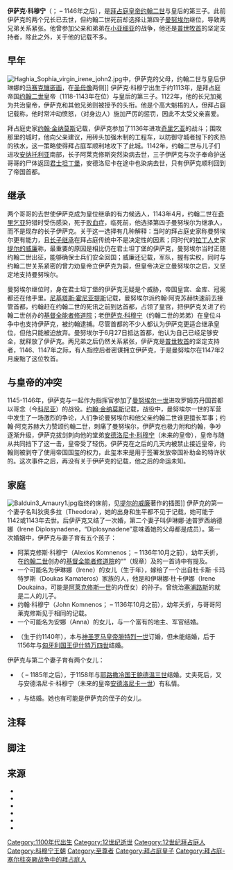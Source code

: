 {{noteTA
|1=zh-cn:阿莱克修斯; zh-tw:阿歷克塞; zh-hk:阿歷克塞;
|2=zh-cn:罗姆; zh-tw:魯姆; zh-hk:魯姆;
}}
{{other people||伊萨克·科穆宁}}
{{infobox royalty
| name = 伊萨克·科穆宁
| title = [[拜占庭帝国|拜占庭帝国]]的{{link-en|至尊者|Sebastokrator}}
| image = 
| caption = 
| house = [[科穆宁王朝|科穆宁]]
| father = [[约翰二世_(拜占庭)|约翰二世]]
| mother = {{link-en|匈牙利的伊琳娜|Irene of Hungary}}
| spouse = 狄奥多拉（Theodora）<br/>伊琳娜·迪普罗西纳德娜（Irene Diplosynadene）
| birth_date = {{circa|1113}}
| birth_place = 
| death_date = 1146年之后
| death_place = 
}}
'''伊萨克·科穆宁'''（{{lang-gr|Ἰσαάκιος Κομνηνός|Isaakios Komnēnos}}；{{circa|1113}} – 1146年之后），是[[拜占庭皇帝列表|拜占庭皇帝]][[约翰二世_(拜占庭)|约翰二世]]与皇后{{link-en|匈牙利的伊琳娜|Irene of Hungary}}的第三子。此前伊萨克的两个兄长已去世，但约翰二世死前却选择让第四子[[曼努埃爾一世_(拜占庭)|曼努埃尔]]继位，导致两兄弟关系紧张。他曾参加父亲和弟弟在[[安納托利亞|小亚细亚]]的战争，他还是[[君士坦丁堡普世牧首|普世牧首]]{{link-en|科斯玛斯二世 (普世牧首)|Cosmas II of Constantinople|科斯玛斯二世}}的坚定支持者，除此之外，关于他的记载不多。

==早年==
[[File:Haghia_Sophia_virgin_irene_john2.jpg|thumb]]中，伊萨克的父母，约翰二世与皇后伊琳娜的[[鑲嵌藝術|马赛克镶嵌画]]，在[[聖母像|圣母像]]两侧]]
伊萨克·科穆宁出生于约1113年，是拜占庭帝国[[约翰二世_(拜占庭)|约翰二世]]皇帝（1118-1143年在位）与皇后{{link-en|匈牙利的伊琳娜|Irene of Hungary}}的第三子{{sfn|Varzos|1984a|p=391}}。1122年，他的长兄{{link-en|阿莱克修斯·科穆宁 (共治皇帝)|Alexios Komnenos (co-emperor)|阿莱克修斯·科穆宁}}加冕为共治皇帝，伊萨克和其他兄弟则被授予{{link-en|至尊者|Sebastokrator}}的头衔{{sfn|Varzos|1984a|p=391}}。他是个高大魁梧的人，但拜占庭记载称，他时常冲动愤怒，（对身边人）施加严厉的惩罚，因此不太受父亲喜爱{{sfn|Varzos|1984a|p=394}}。

拜占庭史家[[約翰·金納莫斯|约翰·金纳莫斯]]记载，伊萨克参加了1136年进攻[[奇里乞亚亚美尼亚王国|奇里乞亚]]的战斗；围攻那里的{{link-en|阿纳扎布斯|Anazarbos}}城时，他向父亲建议，用砖头加强木制的工程车，以防御守城者抛下的炙热的铁水，这一策略使得拜占庭军顺利地攻下了此城{{sfn|Brand|1976|p=23}}。1142年，约翰二世与儿子们进攻[[安納托利亞|安纳托利亚]]南部，长子阿莱克修斯突然染病去世，三子伊萨克与次子{{link-en|安德洛尼卡·科穆宁 (约翰二世之子)|Andronikos Komnenos (son of John II)|安德洛尼卡}}奉命护送哥哥的尸体返回[[君士坦丁堡|君士坦丁堡]]，安德洛尼卡在途中也染病去世{{sfn|Varzos|1984a|p=391}}，只有伊萨克顺利回到了帝国首都{{sfn|Brand|1976|pp=27, 236 (note 27)}}。

==继承==
两个哥哥的去世使伊萨克成为皇位继承的有力候选人，1143年4月，约翰二世在[[奇里乞亚亚美尼亚王国|奇里乞亚]]狩猎时受伤感染，死于[[敗血症|败血症]]，临死前，他选择第四子曼努埃尔为继承人，而不是现存的长子伊萨克{{sfn|Varzos|1984a|p=391}}。关于这一选择有几种解释：当时的拜占庭史家称曼努埃尔更有能力，且[[長子繼承制|长子继承]]在拜占庭传统中不是决定性的因素{{sfn|Magdalino|2002|p=195}}；同时代的[[十字军东征|拉丁人]]史家[[提尔的威廉|提尔的威廉]]称，最重要的原因是相比仍在君士坦丁堡的伊萨克，曼努埃尔当时正随约翰二世出征，能够确保士兵们安全回国{{sfn|Magdalino|2002|p=195}}；威廉还记载，军队{{link-en|总司令 (拜占庭帝国)|megas domestikos|总司令}}，握有实权，同时与约翰二世关系紧密的{{link-en|约翰·阿克苏赫|John Axouch}}曾力劝皇帝立伊萨克为嗣，但皇帝决定立曼努埃尔之后，又坚定地支持曼努埃尔{{sfn|Magdalino|2002|p=195}}。

曼努埃尔继位时，身在君士坦丁堡的伊萨克无疑是个威胁，帝国皇宫、金库、冠冕都还在他手里。[[尼基塔斯·霍尼亚提斯|尼基塔斯·霍尼亚提斯]]记载，曼努埃尔派约翰·阿克苏赫快速前去接管首都，约翰赶在约翰二世的死讯之前到达首都，占领了皇宫，把伊萨克关进了约翰二世创办的[[泽伊雷克清真寺|基督全能者修道院]]{{sfn|Varzos|1984a|p=392}}{{sfn|Magdalino|2002|pp=195, 218}}{{notetag|[[保罗·马格达利诺|保罗·马格达利诺]]注意到，在这一时期的主要史家中，[[約翰·金納莫斯|约翰·金纳莫斯]]没有提到{{link-en|约翰·阿克苏赫|John Axouch}}在此事中的作为，[[提尔的威廉|提尔的威廉]]则称是一个佚名的{{link-en|机要秘书 (拜占庭)|Mystikos|机要秘书}}执行了这一工作。虽然约翰有理由维护皇帝的遗愿，防止内乱的发生，但他与伊萨克的关系要比拜占庭记载中的更为复杂而密切。1146的兄弟争吵中，约翰站在伊萨克一边，也可以印证这一点（见下节）{{sfn|Magdalino|1987|pp=212–214}}。}}；老[[伊萨克·科穆宁_(阿莱克修斯一世之子)|伊萨克·科穆宁]]（约翰二世的弟弟）在皇位斗争中也支持伊萨克，被约翰逮捕{{sfn|Magdalino|2002|p=193}}{{sfn|Varzos|1984a|pp=244–245}}。尽管首都的不少人都认为伊萨克更适合继承皇位，但他只能被迫放弃{{sfn|Magdalino|2002|p=195}}。曼努埃尔于6月27日抵达首都，他认为自己已经足够安全，就释放了伊萨克{{sfn|Varzos|1984a|pp=392–393}}。两兄弟之后仍然关系紧张，伊萨克是[[君士坦丁堡普世牧首|普世牧首]]{{link-en|科斯玛斯二世 (普世牧首)|Cosmas II of Constantinople|科斯玛斯二世}}的坚定支持者，1146、1147年之际，有人指控后者密谋拥立伊萨克，于是曼努埃尔在1147年2月废黜了这位牧首{{sfn|Varzos|1984a|p=393}}{{sfn|Magdalino|2002|p=281}}。

==与皇帝的冲突==
1145-1146年，伊萨克与{{link-en|约翰·阿克苏赫|John Axouch}}一起作为指挥官参加了[[曼努埃爾一世_(拜占庭)|曼努埃尔一世]]进攻罗姆苏丹国首都以哥念（今[[科尼亞_(土耳其)|科尼亚]]）的战役{{sfn|Varzos|1984a|p=393}}{{sfn|Brand|1976|pp=145–146}}。[[約翰·金納莫斯|约翰·金纳莫斯]]记载，战役中，曼努埃尔一世的军营中发生了一场激烈的争论，人们争论曼努埃尔和他父亲约翰二世谁更擅长军事；约翰·阿克苏赫大力赞颂约翰二世，刺痛了曼努埃尔，伊萨克也极力附和约翰，争吵逐渐升级，伊萨克拔剑刺向他的堂弟[[安德洛尼卡一世_(拜占庭)|安德洛尼卡·科穆宁]]（未来的皇帝），皇帝与随从共同挡下了这一击，皇帝受了轻伤。伊萨克在之后的几天内被禁止接近皇帝，约翰则被剥夺了使用帝国国玺的权力，此玺本来是用于签署发放帝国补助金的特许状的{{sfn|Magdalino|2002|p=192}}{{notetag|[[約翰·金納莫斯|约翰·金纳莫斯]]的记载有残缺，一些早期的翻译者，如{{link-en|费迪南·夏朗东|Ferdinand Chalandon}}和夏尔·布兰德（Charles M. Brand）对这段文本有着不同的解释，把这件事放在了1154年，忽略了{{link-en|约翰·阿克苏赫|John Axouch}}，把伊萨克当成了作者提到的大元帅（megas stratarches），以此为基础，{{link-en|推测 (文本批评)|Conjecture (textual criticism)|推测}}是伊萨克从曼努埃尔那里偷走了帝国国玺{{sfn|Brand|1976|p=101}}{{sfn|Varzos|1984a|pp=393, 394–395}}。后来[[保罗·马格达利诺|保罗·马格达利诺]]提出了文中所述的这种解释{{sfn|Magdalino|1987|pp=207–214}}。}}。这次事件之后，再没有关于伊萨克的记载，他之后的命运未知{{sfn|Varzos|1984a|pp=395–396}}。

==家庭==
[[File:Balduin3_Amaury1.jpg|thumb]]临终的床前，见[[提尔的威廉|提尔的威廉]]著作的插图]]
伊萨克的第一个妻子名叫狄奥多拉（Theodora），她的出身和生平都不见于记载，她可能于1142或1143年去世。后伊萨克又结了一次婚，第二个妻子叫伊琳娜·迪普罗西纳德娜（Irene Diplosynadene，“Diplosynadene”意味着她的父母都是{{link-en|西纳德诺斯家族|Synadenos}}成员）{{sfn|Varzos|1984a|pp=396–398}}。第一次婚姻中，伊萨克与妻子育有五个孩子{{sfn|Varzos|1984a|p=397}}：
* 阿莱克修斯·科穆宁（Alexios Komnenos；{{circa|1132}} – 1136年10月之前），幼年夭折，在[[约翰二世_(拜占庭)|约翰二世]]创办的[[泽伊雷克清真寺|基督全能者修道院]]的“{{link-en|提皮孔|typikon}}”（规章）及{{link-en|狄奥多尔·普罗兹罗莫斯|Theodore Prodromos}}的一首诗中有提及{{sfn|Varzos|1984b|p=297}}。
* 一个可能名为伊琳娜（Irene）的女儿（生于{{circa|1133}}年），嫁给了一个出自杜卡斯·卡玛特罗斯（Doukas Kamateros）家族的人，他是{{link-en|格雷戈里·卡玛特罗斯|Gregory Kamateros}}和伊琳娜·杜卡伊娜（Irene Doukaina，可能是[[阿历克塞一世|阿莱克修斯一世]]的内侄女）的孙子。曾统治[[塞浦路斯岛|塞浦路斯]]的{{link-en|塞浦路斯的伊萨克·科穆宁|Isaac Komnenos of Cyprus|伊萨克·科穆宁}}就是二人的儿子{{sfn|Varzos|1984b|pp=298–301}}。
*约翰·科穆宁（John Komnenos；{{circa|1134}} – 1136年10月之前），幼年夭折，与哥哥阿莱克修斯见于相同的记载{{sfn|Varzos|1984b|p=301}}。
* 一个可能名为安娜（Anna）的女儿，与一个富有的地主、军官{{link-en|君士坦丁·马克洛杜卡斯|Constantine Makrodoukas}}结婚{{sfn|Varzos|1984b|pp=302–313}}。
* {{link-en|玛利亚·科穆宁娜 (匈牙利王后)|Maria Komnene, Queen of Hungary|玛利亚·科穆宁娜}}（生于约1140年），本与[[神聖羅馬皇帝|神圣罗马皇帝]][[腓特烈一世_(神圣罗马帝国)|腓特烈一世]]订婚，但未能结婚，后于1156年与[[匈牙利君主列表|匈牙利国王]][[伊什特萬四世|伊什特万四世]]结婚{{sfn|Varzos|1984b|pp=314–326}}。

伊萨克与第二个妻子育有两个女儿：
* {{link-en|狄奥多拉·科穆宁娜 (耶路撒冷王后)|Theodora Komnene, Queen of Jerusalem|狄奥多拉·科穆宁娜}}（{{Circa|1145}} – 1185年之后），于1158年与[[耶路撒冷国王|耶路撒冷国王]][[鲍德温三世_(耶路撒冷)|鲍德温三世]]结婚。丈夫死后，又与安德洛尼卡·科穆宁（未来的皇帝[[安德洛尼卡一世_(拜占庭)|安德洛尼卡一世]]）有私情{{sfn|Varzos|1984b|pp=327–346}}。
* {{link-en|优多基娅·科穆宁娜 (蒙彼利埃领主夫人)|Eudokia Komnene, Lady of Montpellier|优多基娅·科穆宁娜}}，与{{link-en|蒙彼利埃的威廉八世|William VIII of Montpellier}}结婚{{sfn|Varzos|1984b|pp=346–359}}。她也有可能是伊萨克的侄子{{link-en|阿莱克修斯·科穆宁 (首席司马)|Alexios Komnenos (protosebastos)|阿莱克修斯·科穆宁}}的女儿{{sfn|Sturdza|1999|p=276}}。

==注释==
{{notefoot|group=notes}}

==脚注==
{{Reflist|20em}}

==来源==
* {{cite book|editor-last=Brand|editor-first=Charles M.|title=Deeds of John and Manuel Comnenus, by John Kinnamos|publisher=Columbia University Press|location=New York|year=1976|isbn=0-231-04080-6|ref=harv|language=en}}
* {{cite journal |last=Magdalino |first=Paul |authorlink=保罗·马格达利诺|title=Isaac ''sebastokrator'' (III), John Axouch, and a case of mistaken identity|author=| year = 1987 | journal = Byzantine and Modern Greek Studies | volume = 11 | issue = 1 | pages = 207–214 |language=en| doi = 10.1179/030701387790203046|ref=harv}}
* {{The Empire of Manuel I Komnenos|ref=harv}}
* {{Cite book|title=Η Γενεαλογία των Κομνηνών|last=Varzos|first=Konstantinos|publisher=Centre for Byzantine Studies, University of Thessaloniki|year=1984|isbn=|location=Thessaloniki|pages=|url=http://www.kbe.auth.gr/sites/default/files/bkm20a2.pdf|series=A|language=el|oclc=834784634|ref={{harvid|Varzos|1984a}}|access-date=2021-02-13|archive-date=2021-01-31|archive-url=https://web.archive.org/web/20210131133746/http://www.kbe.auth.gr/sites/default/files/bkm20a2.pdf}}
* {{Cite book|title=Η Γενεαλογία των Κομνηνών|last=Varzos|first=Konstantinos|publisher=Centre for Byzantine Studies, University of Thessaloniki|year=1984|isbn=|location=Thessaloniki|pages=|url=http://www.kbe.auth.gr/sites/default/files/bkm20b.pdf|series=B|language=el|oclc=834784665|ref={{harvid|Varzos|1984b}}|access-date=2021-02-13|archive-date=2019-04-01|archive-url=https://web.archive.org/web/20190401134257/http://www.kbe.auth.gr/sites/default/files/bkm20b.pdf}}
* {{cite book|last=Sturdza|first=M. D.|title=Dictionnaire Historique et Généalogique des Grandes Familles de Grèce, d'Albanie et de Constantinople, 2nd ed.|year=1999|location=Paris|ref=harv|language=fr}}

{{科穆宁家族成员}}
{{portal bar|人物|拜占庭帝国|中世纪}}
{{DEFAULTSORT:Komnenos, Isaac}}
[[Category:1100年代出生|Category:1100年代出生]]
[[Category:12世纪逝世|Category:12世纪逝世]]
[[Category:12世纪拜占庭人|Category:12世纪拜占庭人]]
[[Category:科穆宁王朝|Category:科穆宁王朝]]
[[Category:至尊者|Category:至尊者]]
[[Category:拜占庭皇子|Category:拜占庭皇子]]
[[Category:拜占庭-塞尔柱突厥战争中的拜占庭人|Category:拜占庭-塞尔柱突厥战争中的拜占庭人]]
{{GA}}